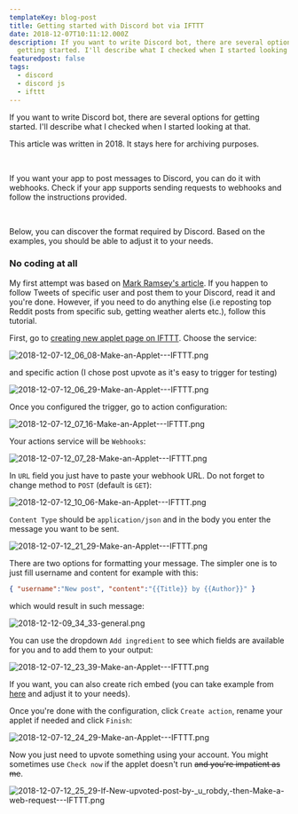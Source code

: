 ```yaml
---
templateKey: blog-post
title: Getting started with Discord bot via IFTTT
date: 2018-12-07T10:11:12.000Z
description: If you want to write Discord bot, there are several options for
  getting started. I'll describe what I checked when I started looking at that.
featuredpost: false
tags:
  - discord
  - discord js
  - ifttt
---
```

If you want to write Discord bot, there are several options for getting started. I'll describe what I checked when I started looking at that.

<Note>

This article was written in 2018. It stays here for archiving purposes. 

<br />

If you want your app to post messages to Discord, you can do it with webhooks. Check if your app supports sending requests to webhooks and follow the instructions provided.

<br />

Below, you can discover the format required by Discord. Based on the examples, you should be able to adjust it to your needs.

</Note>

### No coding at all

My first attempt was based on [Mark Ramsey's article](https://medium.com/dolphin-squad/bringing-twitter-tweets-into-discord-channels-e8ded1581da8). If you happen to follow Tweets of specific user and post them to your Discord, read it and you're done. However, if you need to do anything else (i.e reposting top Reddit posts from specific sub, getting weather alerts etc.), follow this tutorial.

First, go to [creating new applet page on IFTTT](https://ifttt.com/create). Choose the service:

![2018-12-07-12_06_08-Make-an-Applet---IFTTT.png](../../img/posts/2018-12-07-12_06_08-Make-an-Applet---IFTTT.png)

and specific action (I chose post upvote as it's easy to trigger for testing)

![2018-12-07-12_06_29-Make-an-Applet---IFTTT.png](../../img/posts/2018-12-07-12_06_29-Make-an-Applet---IFTTT.png)

Once you configured the trigger, go to action configuration:

![2018-12-07-12_07_16-Make-an-Applet---IFTTT.png](../../img/posts/2018-12-07-12_07_16-Make-an-Applet---IFTTT.png)

Your actions service will be `Webhooks`:

![2018-12-07-12_07_28-Make-an-Applet---IFTTT.png](../../img/posts/2018-12-07-12_07_28-Make-an-Applet---IFTTT.png)

In `URL` field you just have to paste your webhook URL. Do not forget to change method to `POST` (default is `GET`):

![2018-12-07-12_10_06-Make-an-Applet---IFTTT.png](../../img/posts/2018-12-07-12_10_06-Make-an-Applet---IFTTT.png)

`Content Type` should be `application/json` and in the body you enter the message you want to be sent.

![2018-12-07-12_21_29-Make-an-Applet---IFTTT.png](../../img/posts/2018-12-07-12_21_29-Make-an-Applet---IFTTT.png)

There are two options for formatting your message. The simpler one is to just fill username and content for example with this:

``` json
{ "username":"New post", "content":"{{Title}} by {{Author}}" }
```

which would result in such message:

![2018-12-12-09_34_33-general.png](../../img/posts/2018-12-12-09_34_33-general.png)

You can use the dropdown `Add ingredient` to see which fields are available for you and to add them to your output:

![2018-12-07-12_23_39-Make-an-Applet---IFTTT.png](../../img/posts/2018-12-07-12_23_39-Make-an-Applet---IFTTT.png)


If you want, you can also create rich embed (you can take example from [here](https://birdie0.github.io/discord-webhooks-guide/discord_webhook.html) and adjust it to your needs). 

Once you're done with the configuration, click `Create action`, rename your applet if needed and click `Finish`:

![2018-12-07-12_24_29-Make-an-Applet---IFTTT.png](../../img/posts/2018-12-07-12_24_29-Make-an-Applet---IFTTT.png)

Now you just need to upvote something using your account. You might sometimes use `Check now` if the applet doesn't run ~~and you're impatient as me~~.

![2018-12-07-12_25_29-If-New-upvoted-post-by-_u_robdy,-then-Make-a-web-request---IFTTT.png](../../img/posts/2018-12-07-12_25_29-If-New-upvoted-post-by-_u_robdy,-then-Make-a-web-request---IFTTT.png)